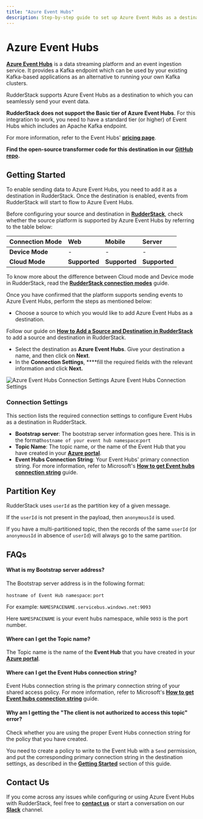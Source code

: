 ```yaml
---
title: "Azure Event Hubs"
description: Step-by-step guide to set up Azure Event Hubs as a destination in RudderStack
---
```


# Azure Event Hubs

[**Azure Event Hubs**](https://docs.microsoft.com/en-us/azure/event-hubs/) is a data streaming platform and an event ingestion service. It provides a Kafka endpoint which can be used by your existing Kafka-based applications as an alternative to running your own Kafka clusters.

RudderStack supports Azure Event Hubs as a destination to which you can seamlessly send your event data.

<div class="warningBlock">

**RudderStack does not support the Basic tier of Azure Event Hubs**. For this integration to work, you need to have a standard tier \(or higher\) of Event Hubs which includes an Apache Kafka endpoint.  
  
For more information, refer to the Event Hubs' [**pricing page**](https://azure.microsoft.com/en-us/pricing/details/event-hubs/#pricing).
</div>

<div class="successBlock">

**Find the open-source transformer code for this destination in our** [**GitHub repo**](https://github.com/rudderlabs/rudder-transformer/tree/master/v0/destinations/azure_event_hub)**.**
</div>

## Getting Started

To enable sending data to Azure Event Hubs, you need to add it as a destination in RudderStack. Once the destination is enabled, events from RudderStack will start to flow to Azure Event Hubs. 

Before configuring your source and destination in [**RudderStack**](https://app.rudderstack.com/), check whether the source platform is supported by Azure Event Hubs by referring to the table below:

| **Connection Mode** | **Web** | **Mobile** | **Server** |
| :--- | :--- | :--- | :--- |
| **Device Mode** | - | - | - |
| **Cloud Mode** | **Supported** | **Supported** | **Supported** |

<div class="infoBlock">

 To know more about the difference between Cloud mode and Device mode in RudderStack, read the [**RudderStack connection modes**](https://rudderstack.com/docs/connections/rudderstack-connection-modes/) guide.
</div>

Once you have confirmed that the platform supports sending events to Azure Event Hubs, perform the steps as mentioned below:

* Choose a source to which you would like to add Azure Event Hubs as a destination.

<div class="infoBlock">

Follow our guide on [**How to Add a Source and Destination in RudderStack**](https://rudderstack.com/docs/connections/adding-source-and-destination-rudderstack/) to add a source and destination in RudderStack.
</div>

* Select the destination as **Azure Event Hubs**. Give your destination a name, and then click on **Next**.
* In the **Connection Settings**, ****fill the required fields with the relevant information and click **Next.**

<!--![Azure Event Hubs Connection Settings](../../.gitbook/assets/image (100) (1) (1) (1) (1) (1) (1) (1) (1).png)-->

<img src="../../../../images/assets/image (100) (1) (1) (1) (1) (1) (1) (1) (1).png" alt="Azure Event Hubs Connection Settings" />
<span class="imageTitle">Azure Event Hubs Connection Settings</span>

### Connection Settings

This section lists the required connection settings to configure Event Hubs as a destination in RudderStack.

* **Bootstrap server**: The bootstrap server information goes here. This is in the format`hostname of your event hub namespace`:`port`
* **Topic Name**: The topic name, or the name of the Event Hub that you have created in your [**Azure portal**](https://portal.azure.com). 
* **Event Hubs Connection String**: Your Event Hubs' primary connection string. For more information, refer to Microsoft's [**How to get Event hubs connection string**](https://docs.microsoft.com/en-us/azure/event-hubs/event-hubs-get-connection-string) guide. 

## Partition Key

RudderStack uses `userId` as the partition key of a given message. 

<div class="infoBlock">

If the `userId` is not present in the payload, then `anonymousId` is used.
</div>

If you have a multi-partitioned topic, then the records of the same `userId` \(or `anonymousId` in absence of `userId`\) will always go to the same partition.

## FAQs

#### **What is my Bootstrap server address?**

The Bootstrap server address is in the following format:

`hostname of Event Hub namespace`: `port`

For example:  `NAMESPACENAME.servicebus.windows.net:9093` 

Here `NAMESPACENAME` is your event hubs namespace, while `9093` is the port number.

#### **Where can I get the Topic name?**

The Topic name is the name of the **Event Hub** that you have created in your [**Azure portal**](https://portal.azure.com).

#### **Where can I get the Event Hubs connection string?**

Event Hubs connection string is the primary connection string of your shared access policy. For more information, refer to Microsoft's [**How to get Event hubs connection string**](https://docs.microsoft.com/en-us/azure/event-hubs/event-hubs-get-connection-string) guide. 

#### **Why am I getting the "The client is not authorized to access this topic" error?**

Check whether you are using the proper Event Hubs connection string for the policy that you have created. 

You need to create a policy to write to the Event Hub with a `Send` permission, and put the corresponding primary connection string in the destination settings, as described in the [**Getting Started**](https://rudderstack.com/docs/destinations/data-ingestion/azure-event-hubs#getting-started) section of this guide.

## Contact Us

If you come across any issues while configuring or using Azure Event Hubs with RudderStack, feel free to [**contact us**](mailto:%20docs@rudderstack.com) or start a conversation on our [**Slack**](https://resources.rudderstack.com/join-rudderstack-slack) channel.
